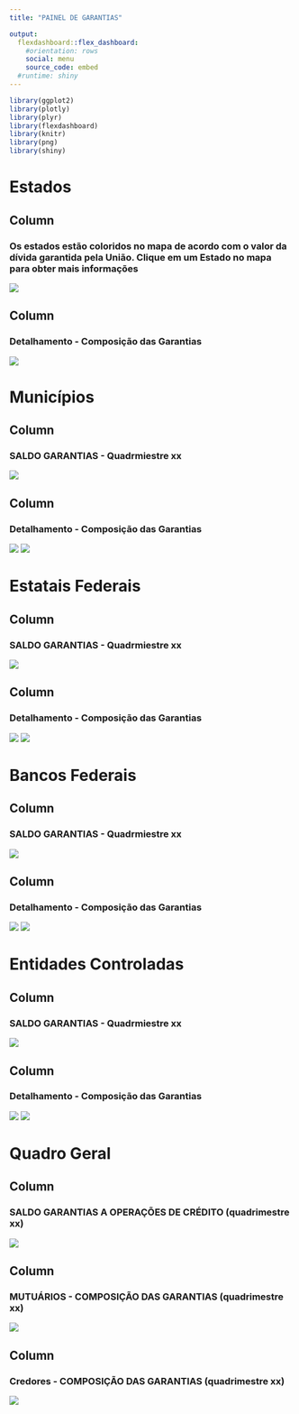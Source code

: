 ```yaml
---
title: "PAINEL DE GARANTIAS"

output: 
  flexdashboard::flex_dashboard:
    #orientation: rows
    social: menu
    source_code: embed
  #runtime: shiny
---
```


```r
library(ggplot2)
library(plotly)
library(plyr)
library(flexdashboard)
library(knitr)
library(png)
library(shiny)

```


Estados
=======================================================================

Column
-----------------------------------------------------------------------


### Os estados estão coloridos no mapa de acordo com o valor da dívida garantida pela União. Clique em um Estado no mapa para obter mais informações


![](Imagens/Mapa.png)

Column
-----------------------------------------------------------------------

### Detalhamento - Composição das Garantias


![](Imagens/Card_Estado.png)

Municípios
=======================================================================

Column
-----------------------------------------------------------------------


### SALDO GARANTIAS - Quadrmiestre xx


![](Imagens/Municipios.png)

Column
-----------------------------------------------------------------------

### Detalhamento - Composição das Garantias

![](Imagens/opcao_municipio.png)
![](Imagens/Card_RJ.png)



Estatais Federais
=======================================================================
Column
-----------------------------------------------------------------------


### SALDO GARANTIAS - Quadrmiestre xx


![](Imagens/estatais.png)

Column
-----------------------------------------------------------------------

### Detalhamento - Composição das Garantias

![](Imagens/opcao_estatal.png)
![](Imagens/Card_estatal.png)

Bancos Federais
=======================================================================
Column
-----------------------------------------------------------------------


### SALDO GARANTIAS - Quadrmiestre xx


![](Imagens/Bancos_Federais.png)

Column
-----------------------------------------------------------------------

### Detalhamento - Composição das Garantias

![](Imagens/opcao_municipio.png)
![](Imagens/Card_RJ.png)

Entidades Controladas
=======================================================================
Column
-----------------------------------------------------------------------


### SALDO GARANTIAS - Quadrmiestre xx


![](Imagens/entidades.png)

Column
-----------------------------------------------------------------------

### Detalhamento - Composição das Garantias

![](Imagens/opcao_municipio.png)
![](Imagens/Card_RJ.png)

Quadro Geral
=======================================================================

Column
-------------------------------------------------------------------------

### SALDO GARANTIAS A OPERAÇÕES DE CRÉDITO (quadrimestre xx)

![](Imagens/correto.png)


Column
-------------------------------------------------------------------------

### MUTUÁRIOS - COMPOSIÇÃO DAS GARANTIAS (quadrimestre xx)

![](Imagens/mutuario_geral.png)


Column
-----------------------------------------------------------------------


### Credores - COMPOSIÇÃO DAS GARANTIAS (quadrimestre xx)

![](Imagens/credor_total.png)


